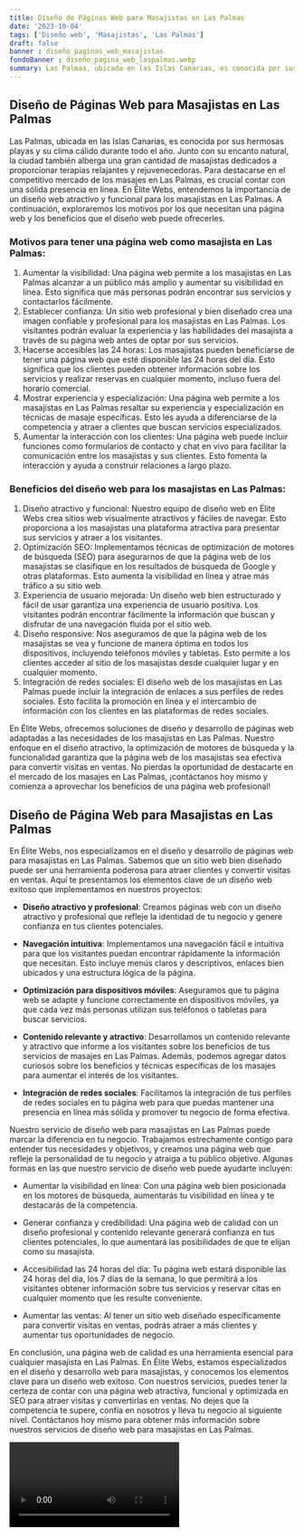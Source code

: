 ```yaml
---
title: Diseño de Páginas Web para Masajistas en Las Palmas
date: '2023-10-04'
tags: ['Diseño web', 'Masajistas', 'Las Palmas']
draft: false
banner : diseño_paginas_web_masajistas
fondoBanner : diseño_pagina_web_laspalmas.webp
summary: Las Palmas, ubicada en las Islas Canarias, es conocida por sus hermosas playas y su clima cálido durante todo el año. Junto con su encanto natural, la ciudad también alberga una gran cantidad de masajistas dedicados a proporcionar terapias relajantes y rejuvenecedoras. Para destacarse en el competitivo mercado de los masajes en Las Palmas, es crucial contar con una sólida presencia en línea. En Élite Webs, entendemos la importancia de un diseño web atractivo y funcional para los masajistas en Las Palmas. A continuación, exploraremos los motivos por los que necesitan una página web y los beneficios que el diseño web puede ofrecerles.
---
```


## Diseño de Páginas Web para Masajistas en Las Palmas

Las Palmas, ubicada en las Islas Canarias, es conocida por sus hermosas playas y su clima cálido durante todo el año. Junto con su encanto natural, la ciudad también alberga una gran cantidad de masajistas dedicados a proporcionar terapias relajantes y rejuvenecedoras. Para destacarse en el competitivo mercado de los masajes en Las Palmas, es crucial contar con una sólida presencia en línea. En Élite Webs, entendemos la importancia de un diseño web atractivo y funcional para los masajistas en Las Palmas. A continuación, exploraremos los motivos por los que necesitan una página web y los beneficios que el diseño web puede ofrecerles.

### Motivos para tener una página web como masajista en Las Palmas:
1. Aumentar la visibilidad: Una página web permite a los masajistas en Las Palmas alcanzar a un público más amplio y aumentar su visibilidad en línea. Esto significa que más personas podrán encontrar sus servicios y contactarlos fácilmente.
2. Establecer confianza: Un sitio web profesional y bien diseñado crea una imagen confiable y profesional para los masajistas en Las Palmas. Los visitantes podrán evaluar la experiencia y las habilidades del masajista a través de su página web antes de optar por sus servicios.
3. Hacerse accesibles las 24 horas: Los masajistas pueden beneficiarse de tener una página web que esté disponible las 24 horas del día. Esto significa que los clientes pueden obtener información sobre los servicios y realizar reservas en cualquier momento, incluso fuera del horario comercial.
4. Mostrar experiencia y especialización: Una página web permite a los masajistas en Las Palmas resaltar su experiencia y especialización en técnicas de masaje específicas. Esto les ayuda a diferenciarse de la competencia y atraer a clientes que buscan servicios especializados.
5. Aumentar la interacción con los clientes: Una página web puede incluir funciones como formularios de contacto y chat en vivo para facilitar la comunicación entre los masajistas y sus clientes. Esto fomenta la interacción y ayuda a construir relaciones a largo plazo.

### Beneficios del diseño web para los masajistas en Las Palmas:
1. Diseño atractivo y funcional: Nuestro equipo de diseño web en Élite Webs crea sitios web visualmente atractivos y fáciles de navegar. Esto proporciona a los masajistas una plataforma atractiva para presentar sus servicios y atraer a los visitantes.
2. Optimización SEO: Implementamos técnicas de optimización de motores de búsqueda (SEO) para asegurarnos de que la página web de los masajistas se clasifique en los resultados de búsqueda de Google y otras plataformas. Esto aumenta la visibilidad en línea y atrae más tráfico a su sitio web.
3. Experiencia de usuario mejorada: Un diseño web bien estructurado y fácil de usar garantiza una experiencia de usuario positiva. Los visitantes podrán encontrar fácilmente la información que buscan y disfrutar de una navegación fluida por el sitio web.
4. Diseño responsive: Nos aseguramos de que la página web de los masajistas se vea y funcione de manera óptima en todos los dispositivos, incluyendo teléfonos móviles y tabletas. Esto permite a los clientes acceder al sitio de los masajistas desde cualquier lugar y en cualquier momento.
5. Integración de redes sociales: El diseño web de los masajistas en Las Palmas puede incluir la integración de enlaces a sus perfiles de redes sociales. Esto facilita la promoción en línea y el intercambio de información con los clientes en las plataformas de redes sociales.

En Élite Webs, ofrecemos soluciones de diseño y desarrollo de páginas web adaptadas a las necesidades de los masajistas en Las Palmas. Nuestro enfoque en el diseño atractivo, la optimización de motores de búsqueda y la funcionalidad garantiza que la página web de los masajistas sea efectiva para convertir visitas en ventas. No pierdas la oportunidad de destacarte en el mercado de los masajes en Las Palmas, ¡contáctanos hoy mismo y comienza a aprovechar los beneficios de una página web profesional!

<GifSeo />

<Cta />

## Diseño de Página Web para Masajistas en Las Palmas

En Élite Webs, nos especializamos en el diseño y desarrollo de páginas web para masajistas en Las Palmas. Sabemos que un sitio web bien diseñado puede ser una herramienta poderosa para atraer clientes y convertir visitas en ventas. Aquí te presentamos los elementos clave de un diseño web exitoso que implementamos en nuestros proyectos:

- **Diseño atractivo y profesional**: Creamos páginas web con un diseño atractivo y profesional que refleje la identidad de tu negocio y genere confianza en tus clientes potenciales.

- **Navegación intuitiva**: Implementamos una navegación fácil e intuitiva para que los visitantes puedan encontrar rápidamente la información que necesitan. Esto incluye menús claros y descriptivos, enlaces bien ubicados y una estructura lógica de la página.

- **Optimización para dispositivos móviles**: Aseguramos que tu página web se adapte y funcione correctamente en dispositivos móviles, ya que cada vez más personas utilizan sus teléfonos o tabletas para buscar servicios.

- **Contenido relevante y atractivo**: Desarrollamos un contenido relevante y atractivo que informe a los visitantes sobre los beneficios de tus servicios de masajes en Las Palmas. Además, podemos agregar datos curiosos sobre los beneficios y técnicas específicas de los masajes para aumentar el interés de los visitantes.

- **Integración de redes sociales**: Facilitamos la integración de tus perfiles de redes sociales en tu página web para que puedas mantener una presencia en línea más sólida y promover tu negocio de forma efectiva.

Nuestro servicio de diseño web para masajistas en Las Palmas puede marcar la diferencia en tu negocio. Trabajamos estrechamente contigo para entender tus necesidades y objetivos, y creamos una página web que refleje la personalidad de tu negocio y atraiga a tu público objetivo. Algunas formas en las que nuestro servicio de diseño web puede ayudarte incluyen:

- Aumentar la visibilidad en línea: Con una página web bien posicionada en los motores de búsqueda, aumentarás tu visibilidad en línea y te destacarás de la competencia.

- Generar confianza y credibilidad: Una página web de calidad con un diseño profesional y contenido relevante generará confianza en tus clientes potenciales, lo que aumentará las posibilidades de que te elijan como su masajista.

- Accesibilidad las 24 horas del día: Tu página web estará disponible las 24 horas del día, los 7 días de la semana, lo que permitirá a los visitantes obtener información sobre tus servicios y reservar citas en cualquier momento que les resulte conveniente.

- Aumentar las ventas: Al tener un sitio web diseñado específicamente para convertir visitas en ventas, podrás atraer a más clientes y aumentar tus oportunidades de negocio.

En conclusión, una página web de calidad es una herramienta esencial para cualquier masajista en Las Palmas. En Élite Webs, estamos especializados en el diseño y desarrollo web para masajistas, y conocemos los elementos clave para un diseño web exitoso. Con nuestros servicios, puedes tener la certeza de contar con una página web atractiva, funcional y optimizada en SEO para atraer visitas y convertirlas en ventas. No dejes que la competencia te supere, confía en nosotros y lleva tu negocio al siguiente nivel. Contáctanos hoy mismo para obtener más información sobre nuestros servicios de diseño web para masajistas en Las Palmas.

<Video />

<CtaBot job='Masajistas' city='Las Palmas'/>

<Gmaps query='Las Palmas+españa+maps' />